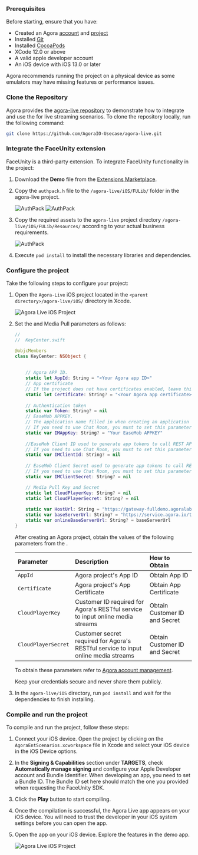 <PlatformWrapper platform="ios">

### Prerequisites

Before starting, ensure that you have:
- Created an Agora [account](/video-calling/reference/manage-agora-account#create-an-agora-account) and [project](/video-calling/reference/manage-agora-account#create-an-agora-project)
- Installed [Git](https://git-scm.com/downloads)
- Installed [CocoaPods](https://guides.cocoapods.org/using/getting-started.html)
- XCode 12.0 or above
- A valid apple developer account
- An iOS device with iOS 13.0 or later

<Admonition>
Agora recommends running the project on a physical device as some emulators may have missing features or performance issues.
</Admonition>

### Clone the Repository

Agora provides the [agora-live repository](https://github.com/AgoraIO-Usecase/agora-live) to demonstrate how to integrate and use the <Vg k="VSDK" /> for live streaming scenarios. To clone the repository locally, run the following command:

```bash
git clone https://github.com/AgoraIO-Usecase/agora-live.git
```

### Integrate the FaceUnity extension

FaceUnity is a third-party extension. To integrate FaceUnity functionality in the <Vg k="SOL_LIVE" /> project:

1. Download the **Demo** file from the [Extensions Marketplace](https://console.agora.io/marketplace/extension/introduce?serviceName=faceunity-ar-en).

1. Copy the `authpack.h` file to the `/agora-live/iOS/FULib/` folder in the agora-live project.

    ![AuthPack](/images/solutions/live/authpack_ios_1.png)
    ![AuthPack](/images/solutions/live/authpack_ios_2.png)


1. Copy the required assets to the `agora-live` project directory `/agora-live/iOS/FULib/Resources/` according to your actual business requirements.

    ![AuthPack](/images/solutions/live/authpack_ios_3.png)

1. Execute `pod install` to install the necessary libraries and dependencies.

### Configure the project

Take the following steps to configure your project:

1. Open the `Agora-Live` iOS project located in the `<parent directory>/agora-live/iOS/` directory in Xcode.

    ![Agora Live iOS Project](/images/solutions/live/agoralive_ios_project.png)

1. Set the <Vg k="VSDK" /> and Media Pull parameters as follows:

    ```swift
    //
    //  KeyCenter.swift
    
    @objcMembers
    class KeyCenter: NSObject {
        
        
        // Agora APP ID.
        static let AppId: String = "<Your Agora app ID>"
        // App certificate 
        // If the project does not have certificates enabled, leave this field blank.
        static let Certificate: String? = "<Your Agora app certificate>"
        
        // Authentication token
        static var Token: String? = nil
        // EaseMob APPKEY.
        // The application name filled in when creating an application on the EaseMob console.
        // If you need to use Chat Room, you must to set this parameter.
        static var IMAppKey: String? = "Your EaseMob APPKEY"
        
        //EaseMob Client ID used to generate app tokens to call REST API.
        // If you need to use Chat Room, you must to set this parameter.
        static var IMClientId: String? = nil
        
        // EaseMob Client Secret used to generate app tokens to call REST API.
        // If you need to use Chat Room, you must to set this parameter.
        static var IMClientSecret: String? = nil

        // Media Pull Key and Secret 
        static let CloudPlayerKey: String? = nil
        static let CloudPlayerSecret: String? = nil
        
        static var HostUrl: String = "https://gateway-fulldemo.agoralab.co"
        static var baseServerUrl: String? = "https://service.agora.io/toolbox-overseas/v1/"
        static var onlineBaseServerUrl: String? = baseServerUrl
    }
    ```

    After creating an Agora project, obtain the values of the following parameters from the <Vg k="CONSOLE" />. 

    | Parameter | Description | How to Obtain |
    | :-------- | :---------- | :------------ |
    | `AppId` | Agora project's App ID | Obtain App ID |
    | `Certificate` | Agora project's App Certificate  | Obtain App Certificate |
    | `CloudPlayerKey` | Customer ID required for Agora's RESTful service to input online media streams | Obtain Customer ID and Secret |
    | `CloudPlayerSecret` | Customer secret required for Agora's RESTful service to input online media streams | Obtain Customer ID and Secret |

    To obtain these parameters refer to [Agora account management](/video-calling/reference/manage-agora-account?platform=android#get-the-app-id).

    <Admonition type="caution">
    Keep your credentials secure and never share them publicly.
    </Admonition>

1. In the `agora-live/iOS` directory, run `pod install` and wait for the dependencies to finish installing.

### Compile and run the project

To compile and run the <Vg k="SOL_LIVE" /> project, follow these steps:

1. Connect your iOS device. Open the project by clicking on the `AgoraEntScenarios.xcworkspace` file in Xcode and select your iOS device in the iOS Device options.

1. In the **Signing & Capabilities** section under **TARGETS**, check **Automatically manage signing** and configure your Apple Developer account and Bundle Identifier. When developing an app, you need to set a Bundle ID. The Bundle ID set here should match the one you provided when requesting the FaceUnity SDK.

1. Click the **Play** button to start compiling.

1. Once the compilation is successful, the Agora Live app appears on your iOS device. You will need to trust the developer in your iOS system settings before you can open the app.

5. Open the app on your iOS device. Explore the features in the demo app.

    ![Agora Live iOS Project](/images/solutions/live/agora_live_ios.png)

</PlatformWrapper>